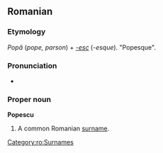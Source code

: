 ==Romanian==

===Etymology===
''Popă'' (''pope, parson'') + ''[[-esc]]'' (''-esque''). "Popesque".

===Pronunciation===
* {{IPA|[poˈpes.ku]|lang=ro}}

===Proper noun===
'''Popescu'''

# A common Romanian [[surname]].

[[Category:ro:Surnames]]